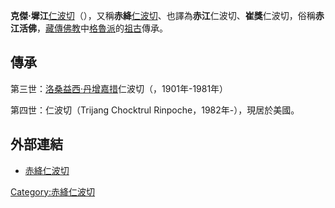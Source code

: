 '''克傑·墀江'''[[仁波切|仁波切]]（{{lang|en|Kyabje Trijang Rinpoche}}），又稱'''赤絳'''[[仁波切|仁波切]]、也譯為'''赤江'''仁波切、'''崔獎'''仁波切，俗稱'''赤江活佛'''，[[藏傳佛教|藏傳佛教]]中[[格魯派|格魯派]]的[[祖古|祖古]]傳承。

==傳承==
第三世：[[洛桑益西·丹增嘉措|洛桑益西·丹增嘉措]]仁波切（{{lang|en|Lobsang Yeshe Tenzin Gyatso}}，1901年-1981年）

第四世：{{le|赤絳·丘楚|Trijang Chocktrul Rinpoche}}仁波切（Trijang Chocktrul Rinpoche，1982年-），現居於美國。

==外部連結==
*[http://www.adisha.org/lama_cs03.php 赤絳仁波切] {{Wayback|url=http://www.adisha.org/lama_cs03.php |date=20191203154941 }}

{{DEFAULTSORT:Trijang}}
[[Category:赤絳仁波切|Category:赤絳仁波切]]
